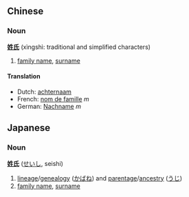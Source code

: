 ==Chinese==
===Noun===
'''[[姓]][[氏]]''' (xìngshì: traditional and simplified characters)

# [[family name]], [[surname]]

====Translation====
*Dutch: [[achternaam]]
*French: [[nom de famille]] ''m''
*German: [[Nachname]] ''m''

==Japanese==
===Noun===
'''[[姓]][[氏]]''' ([[せいし]], seishi)

# [[lineage]]/[[genealogy]] ([[かばね]]) and [[parentage]]/[[ancestry]] ([[うじ]])
# [[family name]], [[surname]]